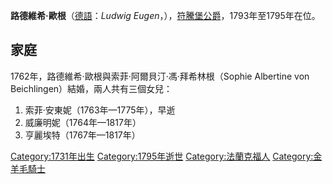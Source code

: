 {{Unreferenced|time=2021-01-11T09:53:04+00:00}}
{{Infobox royalty
| name        = 路德維希·歐根
| image       = Ludwig Eugen von Württemberg.JPG
| succession  = 符騰堡公爵
| reign       = 1793年 — 1795年
| predecessor = [[卡爾·歐根_(符騰堡公爵)|卡爾·歐根]]
| successor   = [[腓特烈二世·歐根|腓特烈二世·歐根]]
| birth_date  = {{Birth date|1731|1|6|df=y}}
| birth_place = [[法蘭克福|法蘭克福]]
| death_date  = {{Death date and age|1795|5|20|1731|1|6|df=y}}
| death_place = [[路德維希堡|路德維希堡]]
| house       = [[符騰堡王朝|符騰堡王朝]]
| father      = [[卡爾·亞歷山大_(符騰堡公爵)|卡爾·亞歷山大]]
| mother      = [[瑪麗亞·奧古斯塔_(圖恩和塔克西斯)|瑪麗亞·奧古斯塔]]
}}

'''路德維希·歐根'''（[[德語|德語]]：''Ludwig Eugen''，{{bd|1731年|1月6日|1795年|5月20日}}），[[符腾堡统治者列表|符騰堡公爵]]，1793年至1795年在位。

== 家庭 ==
1762年，路德維希·歐根與索菲·阿爾貝汀·馮·拜希林根（Sophie Albertine von Beichlingen）結婚，兩人共有三個女兒：
# 索菲·安東妮（1763年—1775年），早逝
# 威廉明妮（1764年—1817年）
# 亨麗埃特（1767年—1817年）

{{s-start}}
{{s-hou|[[符騰堡王朝|符騰堡王朝]]|1731年|1月6日|1795年|5月20日|name=路德維希·歐根}}
{{s-reg|}}
{{S-bef|before=[[卡爾·歐根_(符騰堡公爵)|卡爾·歐根]]}}
{{S-ttl|title=[[符騰堡統治者列表|符騰堡公爵]]|years=1793年–1795年}}
{{S-aft|after=[[腓特烈二世·歐根|腓特烈二世·歐根]]}}
{{s-end}}

[[Category:1731年出生|Category:1731年出生]]
[[Category:1795年逝世|Category:1795年逝世]]
[[Category:法蘭克福人|Category:法蘭克福人]]
[[Category:金羊毛騎士|Category:金羊毛騎士]]